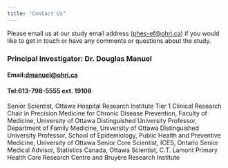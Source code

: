 ```yaml
---
title: "Contact Us"
---
```


Please email us at our study email address ([phes-ef\@ohri.ca](mailto:phes-ef@ohri.ca){.email}) if you would like to get in touch or have any comments or questions about the study.

### Principal Investigator: Dr. Douglas Manuel 
#### Email:[dmanuel\@ohri.ca](mailto:dmanuel@ohri.ca){.email}
#### Tel:613-798-5555 ext. 19108 
Senior Scientist, Ottawa Hospital Research Institute
Tier 1 Clinical Research Chair in Precision Medicine for Chronic Disease Prevention, Faculty of Medicine, University of Ottawa
Distinguished University Professor, Department of Family Medicine, University of Ottawa
Distinguished University Professor, School of Epidemiology, Public Health and Preventive Medicine, University of Ottawa
Senior Core Scientist, ICES, Ontario
Senior Medical Advisor, Statistics Canada, Ottawa
Scientist, C.T. Lamont Primary Health Care Research Centre and Bruyère Research Institute


